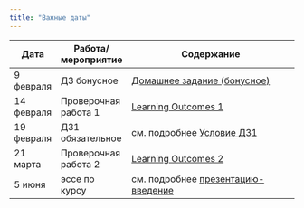 ```yaml
---
title: "Важные даты"
---
```

 
Дата | Работа/мероприятие  | Содержание
-------- | -------- | --------------------------------------------------------
9 февраля | ДЗ бонусное | <a href="MApolit_hw3_bonus.pdf" title=>Домашнее задание (бонусное) </a> 
14 февраля | Проверочная работа 1 | <a href="MApolit_LO1.pdf" title=>Learning Outcomes 1 </a> 
19 февраля | ДЗ1 обязательное | см. подробнее <a href="MApolit_hw1_submission.pdf" title=>Условие ДЗ1</a>
21 марта | Проверочная работа 2 | <a href="MApolit_LO2.pdf" title=>Learning Outcomes 2 </a> 
5 июня | эссе по курсу | см. подробнее <a href="MApolit_intro_2025.pdf" title=>презентацию-введение</a>